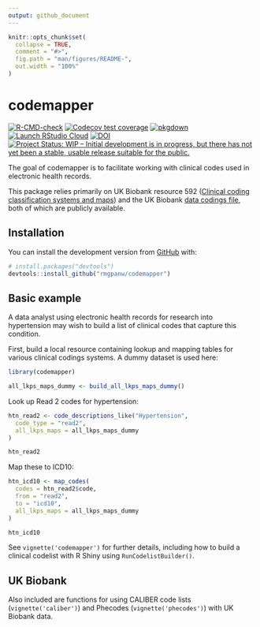 ```yaml
---
output: github_document
---
```


<!-- README.md is generated from README.Rmd. Please edit that file -->

```r
knitr::opts_chunk$set(
  collapse = TRUE,
  comment = "#>",
  fig.path = "man/figures/README-",
  out.width = "100%"
)
```

# codemapper

<!-- badges: start -->

[![R-CMD-check](https://github.com/codeminer-io/codeminer/actions/workflows/R-CMD-check.yaml/badge.svg)](https://github.com/codeminer-io/codeminer/actions/workflows/R-CMD-check.yaml)
[![Codecov test coverage](https://codecov.io/gh/codeminer-io/codeminer/graph/badge.svg)](https://app.codecov.io/gh/codeminer-io/codeminer)
[![pkgdown](https://github.com/codeminer-io/codeminer/workflows/pkgdown/badge.svg)](https://github.com/codeminer-io/codeminer/actions)
[![Launch RStudio Cloud](https://img.shields.io/badge/RStudio-Cloud-blue)](https://rstudio.cloud/project/4007004)
[![DOI](https://zenodo.org/badge/485945478.svg)](https://zenodo.org/badge/latestdoi/485945478)
[![Project Status: WIP – Initial development is in progress, but there has not yet been a stable, usable release suitable for the public.](https://www.repostatus.org/badges/latest/wip.svg)](https://www.repostatus.org/#wip)
<!-- badges: end -->

The goal of codemapper is to facilitate working with clinical codes used in electronic health records.

This package relies primarily on UK Biobank resource 592 ([Clinical coding classification systems and maps](https://biobank.ndph.ox.ac.uk/ukb/refer.cgi?id=592)) and the UK Biobank [data codings file](https://biobank.ctsu.ox.ac.uk/crystal/exinfo.cgi?src=accessing_data_guide), both of which are publicly available.

## Installation

You can install the development version from [GitHub](https://github.com/) with:

```r
# install.packages("devtools")
devtools::install_github("rmgpanw/codemapper")
```

## Basic example

A data analyst using electronic health records for research into hypertension may wish to build a list of clinical codes that capture this condition.

First, build a local resource containing lookup and mapping tables for various clinical codings systems. A dummy dataset is used here:

```r
library(codemapper)

all_lkps_maps_dummy <- build_all_lkps_maps_dummy()
```

Look up Read 2 codes for hypertension:

```r
htn_read2 <- code_descriptions_like("Hypertension",
  code_type = "read2",
  all_lkps_maps = all_lkps_maps_dummy
)

htn_read2
```

Map these to ICD10:

```r
htn_icd10 <- map_codes(
  codes = htn_read2$code,
  from = "read2",
  to = "icd10",
  all_lkps_maps = all_lkps_maps_dummy
)

htn_icd10
```

See `vignette('codemapper')` for further details, including how to build a clinical codelist with R Shiny using `RunCodelistBuilder()`.

## UK Biobank

Also included are functions for using CALIBER code lists (`vignette('caliber')`) and Phecodes (`vignette('phecodes')`) with UK Biobank data.
